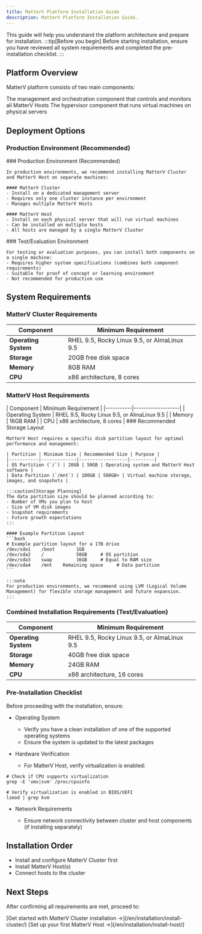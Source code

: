 ```yaml
---
title: MatterV Platform Installation Guide
description: MatterV Platform Installation Guide.
---
```


This guide will help you understand the platform architecture and prepare for installation.
:::tip[Before you begin]
Before starting installation, ensure you have reviewed all system requirements and completed the pre-installation checklist.
:::
## Platform Overview

MatterV platform consists of two main components:

<CardGrid>
  <Card title="MatterV Cluster" icon="laptop">
    The management and orchestration component that controls and monitors all MatterV Hosts
  </Card>
  <Card title="MatterV Host" icon="server">
    The hypervisor component that runs virtual machines on physical servers
  </Card>
</CardGrid>

## Deployment Options

### Production Environment (Recommended)
<Tabs>
  <TabItem label="Production Environment">
    ### Production Environment (Recommended)

    In production environments, we recommend installing MatterV Cluster and MatterV Host on separate machines:

    #### MatterV Cluster
    - Install on a dedicated management server
    - Requires only one cluster instance per environment
    - Manages multiple MatterV Hosts

    #### MatterV Host
    - Install on each physical server that will run virtual machines
    - Can be installed on multiple hosts
    - All hosts are managed by a single MatterV Cluster
  </TabItem>
  <TabItem label="Test Environment">
    ### Test/Evaluation Environment

    For testing or evaluation purposes, you can install both components on a single machine:
    - Requires higher system specifications (combines both component requirements)
    - Suitable for proof of concept or learning environment
    - Not recommended for production use
  </TabItem>
</Tabs>

## System Requirements

### MatterV Cluster Requirements
| Component | Minimum Requirement |
| ---- | --- |
| **Operating System** | RHEL 9.5, Rocky Linux 9.5, or AlmaLinux 9.5 |
| **Storage** | 20GB free disk space |
| **Memory** | 8GB RAM |
| **CPU** | x86 architecture, 8 cores

### MatterV Host Requirements

<Tabs>
  <TabItem label="System">
    | Component | Minimum Requirement |
    |-----------|-------------------|
    | Operating System | RHEL 9.5, Rocky Linux 9.5, or AlmaLinux 9.5 |
    | Memory | 16GB RAM |
    | CPU | x86 architecture, 8 cores |
  </TabItem>
  <TabItem label="Storage">
    ### Recommended Storage Layout

    MatterV Host requires a specific disk partition layout for optimal performance and management:

    | Partition | Minimum Size | Recommended Size | Purpose |
    |-----------|-------------|------------------|---------|
    | OS Partition (`/`) | 20GB | 50GB | Operating system and MatterV Host software |
    | Data Partition (`/mnt`) | 100GB | 500GB+ | Virtual machine storage, images, and snapshots |

    :::caution[Storage Planning]
    The data partition size should be planned according to:
    - Number of VMs you plan to host
    - Size of VM disk images
    - Snapshot requirements
    - Future growth expectations
    :::

    #### Example Partition Layout
    ```bash
    # Example partition layout for a 1TB drive
    /dev/sda1    /boot        1GB
    /dev/sda2    /            50GB     # OS partition
    /dev/sda3    swap         16GB     # Equal to RAM size
    /dev/sda4    /mnt    Remaining space     # Data partition
    ```

    :::note
    For production environments, we recommend using LVM (Logical Volume Management) for flexible storage management and future expansion.
    :::
  </TabItem>
</Tabs>

### Combined Installation Requirements (Test/Evaluation)
| Component | Minimum Requirement |
| ---- | --- |
| **Operating System** | RHEL 9.5, Rocky Linux 9.5, or AlmaLinux 9.5 |
| **Storage** | 40GB free disk space |
| **Memory** | 24GB RAM |
| **CPU** | x86 architecture, 16 cores

### Pre-Installation Checklist
Before proceeding with the installation, ensure:

* Operating System
  * Verify you have a clean installation of one of the supported operating systems
  * Ensure the system is updated to the latest packages

* Hardware Verification
  * For MatterV Host, verify virtualization is enabled:
```shell
# Check if CPU supports virtualization
grep -E 'vmx|svm' /proc/cpuinfo

# Verify virtualization is enabled in BIOS/UEFI
lsmod | grep kvm
```

* Network Requirements

  * Ensure network connectivity between cluster and host components (if installing separately)

## Installation Order
* Install and configure MatterV Cluster first
* Install MatterV Host(s)
* Connect hosts to the cluster

## Next Steps
After confirming all requirements are met, proceed to:


<CardGrid>
  <Card title="Install MatterV Cluster" icon="rocket">
    [Get started with MatterV Cluster installation →](/en/installation/install-cluster/)
  </Card>
  <Card title="Install MatterV Host" icon="server">
    [Set up your first MatterV Host →](/en/installation/install-host/)
  </Card>
</CardGrid>